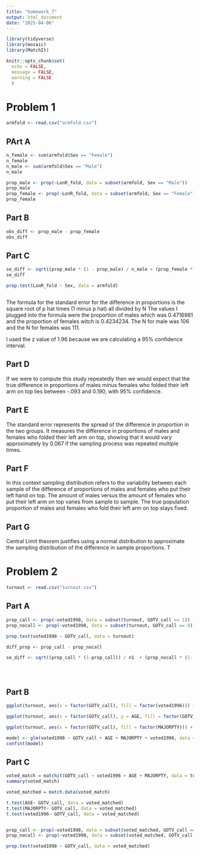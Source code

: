 ---
title: "homework_7"
output: html_document
date: "2025-04-06"
---
```{r}
library(tidyverse)
library(mosaic)
library(MatchIt)
```


```{r setup, include = FALSE}
knitr::opts_chunk$set(
  echo = FALSE,
  message = FALSE,
  warning = FALSE
  )
```

# **Problem 1**
```{r}
armfold <- read.csv("armfold.csv")
```

## **PArt A**
```{r}
n_female <- sum(armfold$Sex == "Female")
n_female
n_male <- sum(armfold$Sex == "Male")
n_male

prop_male <- prop(~LonR_fold, data = subset(armfold, Sex == "Male"))
prop_male
prop_female <- prop(~LonR_fold, data = subset(armfold, Sex == "Female"))
prop_female
```

## **Part B**
```{r}

obs_diff <- prop_male - prop_female
obs_diff
```

## **Part C**
```{r}

se_diff <- sqrt((prop_male * (1 - prop_male) / n_male + (prop_female *(1 - prop_female)) / n_female))
se_diff

prop.test(LonR_fold ~ Sex, data = armfold)



```


The formula for the standard error for the difference in proportions is the square root of p hat  times (1 minus p hat) all divided by N
The values I plugged into the formula were the proportion of males which was 0.4716981 and the proportion of females witch is 0.4234234. The N for male was 106 and the N for females was 111. 


I used the z value of 1.96 because we are calculating a 95% confidence interval. 

## **Part D**
If we were to compute this study repeatedly then we would expect that the true difference in proportions of males minus females who folded their left arm on top lies between -.093 and 0.190, with 95% confidence. 

## **Part E**
The standard error represents the spread of the difference in proportion in the two groups. It measures the difference in proportions of males and females who folded their left arm on top, showing that it would vary approximately by 0.067 if the sampling process was repeated multiple times. 

## **Part F**
In this context sampling distribution refers to the variability between each sample of the difference of proportions of males and females who put their left hand on top. The amount of males versus the amount of females who put their left arm on top varies from sample to sample. The true population proportion of males and females who fold their left arm on top stays fixed. 

## **Part G**
Central Limit theorem justifies using a normal distribution to approximate the sampling distribution of the difference in sample proportions. T

# **Problem 2**

```{r}
turnout <- read.csv("turnout.csv")
```

## **Part A**
```{r}
prop_call <- prop(~voted1998, data = subset(turnout, GOTV_call == 1))
prop_nocall <- prop(~voted1998, data = subset(turnout, GOTV_call == 0))

prop.test(voted1998 ~ GOTV_call, data = turnout)

diff_prop <- prop_call - prop_nocall

se_diff <- sqrt((prop_call * (1-prop_call)) / n1  + (prop_nocall * (1- prop_nocall)) / n2)





```


## **Part B**
```{r}
ggplot(turnout, aes(x = factor(GOTV_call), fill = factor(voted1996))) + geom_bar(position = "fill") + labs(title = "proportion of people who got call by those who voted in 1996" , x = "Those who got the call" , y = "Proportion", fill = "voted1996")
```

```{r}
ggplot(turnout, aes(x = factor(GOTV_call), y = AGE, fill = factor(GOTV_call))) + geom_boxplot() + labs(title = "Distibution of age by GOTV call status" , x = " GOTV call" , y ="Age", fill = "GOTV status")
```

```{r}
ggplot(turnout, aes(x = factor(GOTV_call), fill = factor(MAJORPTY))) + geom_bar(position = "fill") + labs(title = "proportion of people who got call by whether a person is registered" , x = "GOTV call status", y = "Proportion" , fill = "Registered")
```

```{r}

model <- glm(voted1998 ~ GOTV_call + AGE + MAJORPTY + voted1996, data = turnout, family = "binomial")
confint(model)
```


## **Part C**
```{r}
voted_match = matchit(GOTV_call ~ voted1996 + AGE + MAJORPTY, data = turnout, ratio=5)
summary(voted_match)

voted_matched = match.data(voted_match)

t.test(AGE~ GOTV_call, data = voted_matched)
t.test(MAJORPTY~ GOTV_call, data = voted_matched)
t.test(voted1996~ GOTV_call, data = voted_matched)


prop_call <- prop(~voted1998, data = subset(voted_matched, GOTV_call == 1))
prop_nocall <- prop(~voted1998, data = subset(voted_matched, GOTV_call == 0))

prop.test(voted1998 ~ GOTV_call, data = voted_matched)



```

